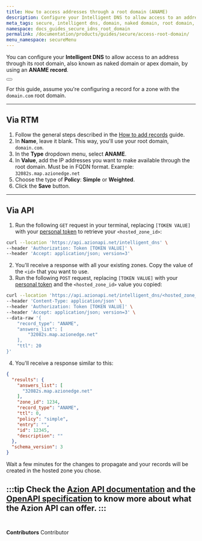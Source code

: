 ```yaml
---
title: How to access addresses through a root domain (ANAME)
description: Configure your Intelligent DNS to allow access to an address through its root domain.
meta_tags: secure, intelligent dns, domain, naked domain, root domain, aname, entry, records
namespace: docs_guides_secure_idns_root_domain
permalink: /documentation/products/guides/secure/access-root-domain/
menu_namespace: secureMenu
---
```



You can configure your **Intelligent DNS** to allow access to an address through its root domain, also known as naked domain or apex domain, by using an **ANAME record**.

<Button href="/en/documentation/products/guides/secure/add-records/" text="go to add records guide" variant="secondary"></Button>

For this guide, assume you're configuring a record for a zone with the `domain.com` root domain.

---

## Via RTM

1. Follow the general steps described in the [How to add records](/en/documentation/products/guides/secure/add-records/) guide.
2. In **Name**, leave it blank. This way, you'll use your root domain, `domain.com`.
3. In the **Type** dropdown menu, select **ANAME**.
4. In **Value**, add the IP addresses you want to make available through the root domain. Must be in FQDN format. Example: `32082s.map.azionedge.net`
5. Choose the type of **Policy**: **Simple** or **Weighted**.
6. Click the **Save** button.

---

## Via API

1. Run the following `GET` request in your terminal, replacing `[TOKEN VALUE]` with your [personal token](/en/documentation/products/guides/personal-tokens/) to retrieve your `<hosted_zone_id>`:

```bash
curl --location 'https://api.azionapi.net/intelligent_dns' \
--header 'Authorization: Token [TOKEN VALUE]' \
--header 'Accept: application/json; version=3'
```

2. You'll receive a response with all your existing zones. Copy the value of the `<id>` that you want to use.
3. Run the following `POST` request, replacing `[TOKEN VALUE]` with your [personal token](/en/documentation/products/guides/personal-tokens/) and the `<hosted_zone_id>` value you copied:

```bash
curl --location 'https://api.azionapi.net/intelligent_dns/<hosted_zone_id>/records' \
--header 'Content-Type: application/json' \
--header 'Authorization: Token [TOKEN VALUE]' \
--header 'Accept: application/json; version=3' \
--data-raw '{
    "record_type": "ANAME",
    "answers_list": [
        "32082s.map.azionedge.net"
    ],
    "ttl": 20
}'
```

4. You'll receive a response similar to this:

```json
{
  "results": {
    "answers_list": [
      "32082s.map.azionedge.net"
    ],
    "zone_id": 1234,
    "record_type": "ANAME",
    "ttl": 0,
    "policy": "simple",
    "entry": "",
    "id": 12345,
    "description": ""
  },
  "schema_version": 3
}
```

Wait a few minutes for the changes to propagate and your records will be created in the hosted zone you chose.

:::tip
Check the [Azion API documentation](https://api.azion.com/) and the [OpenAPI specification](https://github.com/aziontech/azionapi-openapi/) to know more about what the Azion API can offer.
:::
<br /><br />
---

**Contributors** <ContributorList>Contributor</ContributorList>
